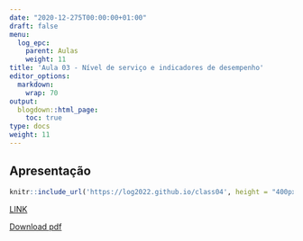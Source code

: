 ```yaml
---
date: "2020-12-275T00:00:00+01:00"
draft: false
menu:
  log_epc:
    parent: Aulas
    weight: 11
title: 'Aula 03 - Nível de serviço e indicadores de desempenho'
editor_options: 
  markdown: 
    wrap: 70
output: 
  blogdown::html_page:
    toc: true
type: docs
weight: 11
---
```


## Apresentação

```r
knitr::include_url('https://log2022.github.io/class04', height = "400px")
```

[LINK](https://log2022.github.io/class04)

[Download pdf](https://cefetmgbr-my.sharepoint.com/:b:/g/personal/renataoliveira_cefetmg_br/Ecn8co7kNxtJu1l7vke_c0MB7L57-bYpMdaK_zhGPJ-Plg?e=Usj6TE)
